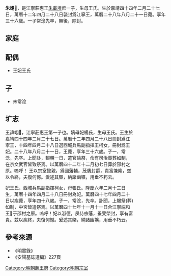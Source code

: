 {{expand|time=2016-08-25T04:46:42+00:00}}
{{unreferenced|time=2016-08-25T04:46:42+00:00}}
'''朱翊𨧆'''{{BD|1565年|3月28日|1600年|9月27日|catIdx=Z朱翊𨧆}}，是江寧莊惠王[[朱載墣|朱載墣]]庶一子，生母王氏。生於嘉靖四十四年二月二十七日，萬曆十二年四月二十八日襲封爲江寧王，萬曆二十八年八月二十一日薨。享年三十六歲。一子常淰先卒，無後，除封。

==家庭==

==配偶==
* 王妃王氏

==子==
* 朱常淰

== 圹志 ==
<div class="NavFrame" style="text-align: left; width:80%">
{{HideH|大明江寧端和王壙誌}}
王諱翊𨧆，江寧莊惠王第一子也。嫡母妃楊氏，生母王氏。王生於嘉靖四十四年二月二十七日。萬曆十二年四月二十八日冊封爲江寧王，十四年四月二十八日選西城兵馬副指揮王柯女，冊封爲王妃。二十八年八月二十一日，王薨，享年三十六歲。子一，常淰，先卒。上聞訃，輟朝一日，遣官諭祭，命有司治喪葬如制，在京文武官皆致祭焉。以萬曆四十二年十二月初七日葬於邵村之原。嗚呼！ 王以宗室懿親，爲國藩輔，茂膺封爵，貴富兼隆，兹以令終，夫復何憾。爰述其槩，納諸幽壙，用垂不朽云。
{{HideF}}
</div>

<div class="NavFrame" style="text-align: left; width:80%">
{{HideH|明江寧端和王妃王氏合𦵏(葬)壙誌}}
妃王氏，西城兵馬副指揮柯女，母張氏。隆慶六年二月十三日生，萬曆十四年四月二十八日冊封為妃。萬曆四十七年四月二十日以疾薨，享年四十八嵗。子一，常淰，先卒。訃聞，上賜祭(葬)如制，中宮皆遣祭焉。以萬曆四十七年十一月十一日合江寧端和王𦵏于邵村之原。嗚呼！妃以淑德，夙侍宗藩，蚤受榮封，享有富貴。兹以疾終，夫復何憾。爰述其槩，納諸幽壙，用垂不朽云。
{{HideF}}
</div>

==參考來源==
* 《明實錄》
*《安陽墓誌選編》227頁

[[Category:明朝趙王府|Category:明朝趙王府]]
[[Category:明朝宗室|Category:明朝宗室]]